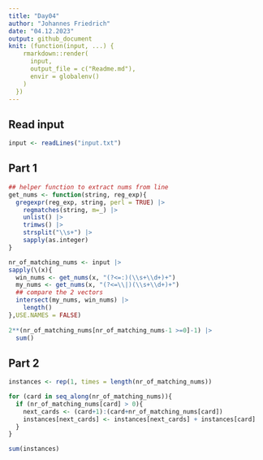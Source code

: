 ```yaml
---
title: "Day04"
author: "Johannes Friedrich"
date: "04.12.2023"
output: github_document
knit: (function(input, ...) {
    rmarkdown::render(
      input,
      output_file = c("Readme.md"),
      envir = globalenv()
    )
  })
---
```


## Read input

```r
input <- readLines("input.txt")
```

## Part 1

```r
## helper function to extract nums from line
get_nums <- function(string, reg_exp){
  gregexpr(reg_exp, string, perl = TRUE) |> 
    regmatches(string, m=_) |> 
    unlist() |> 
    trimws() |> 
    strsplit("\\s+") |> 
    sapply(as.integer)
}

nr_of_matching_nums <- input |> 
sapply(\(x){
  win_nums <- get_nums(x, "(?<=:)(\\s+\\d+)+")
  my_nums <- get_nums(x, "(?<=\\|)(\\s+\\d+)+")
  ## compare the 2 vectors
  intersect(my_nums, win_nums) |>
    length() 
},USE.NAMES = FALSE) 
  
2**(nr_of_matching_nums[nr_of_matching_nums-1 >=0]-1) |> 
  sum()
```

## Part 2

```r
instances <- rep(1, times = length(nr_of_matching_nums))

for (card in seq_along(nr_of_matching_nums)){
  if (nr_of_matching_nums[card] > 0){
    next_cards <- (card+1):(card+nr_of_matching_nums[card]) 
    instances[next_cards] <- instances[next_cards] + instances[card]
  }
}

sum(instances)
```
